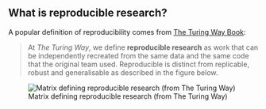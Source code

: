## What is reproducible research?

A popular definition of reproducibility comes from [The Turing Way Book](https://the-turing-way.netlify.app/reproducible-research/overview/overview-definitions.html):

> At *The Turing Way*, we define **reproducible research** as work that can be independently recreated from the same data and the same code that the original team used. Reproducible is distinct from replicable, robust and generalisable as described in the figure below.

::: captioned-image-container
![Matrix defining reproducible research (from The Turing Way)](images/reproducible-matrix.jpg){fig-alt="Reproducibility scale: a scale showing **not reproducible** on one end and **reproducible** on the other end."}
:::
